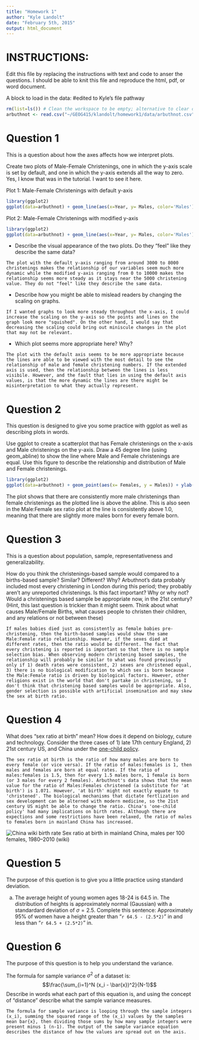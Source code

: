 ```yaml
---
title: "Homework 1"
author: "Kyle Landolt"
date: "February 5th, 2015"
output: html_document
---
```

# INSTRUCTIONS:
Edit this file by replacing the instructions with text and code to anser the questions.
I should be able to knit this file and reproduce the html, pdf, or word document.

A block to load in the data: #edited to Kyle's file pathway
```r
rm(list=ls()) # Clean the workspace to be empty; alternative to clear objects in the workspace button
arbuthnot <- read.csv("~/GEOG415/klandolt/homework1/data/arbuthnot.csv")
```


# Question 1
This is a question about how the axes affects how we interpret plots.

Create two plots of Male-Female Christenings, one in which the y-axis scale is set by default, and one in which the y-axis extends all the way to zero.  Yes, I know that was in the tutorial.  I want to see it here.

Plot 1: Male-Female Christenings with default y-axis
```r
library(ggplot2)
ggplot(data=arbuthnot) + geom_line(aes(x=Year, y= Males, color='Males'))+ geom_line(aes(x=Year, y=Females, color='Females')) + ylab('Male-Female Christenings') + labs(color='Sex')

```

Plot 2: Male-Female Christenings with modified y-axis
```r
library(ggplot2)
ggplot(data=arbuthnot) + geom_line(aes(x=Year, y= Males, color='Males')) + geom_line(aes(x=Year, y=Females, color='Females')) + ylab('Male-Female Christenings') + scale_y_continuous(limits=c(0, 10000)) + labs(color='Sex')
```


 - Describe the visual appearance of the two plots.  Do they "feel" like they describe the same data? 
```
The plot with the default y-axis ranging from around 3000 to 8000 christenings makes the relationship of our variables seem much more dynamic while the modified y-axis ranging from 0 to 10000 makes the relationship seems more steady as it stays near the 5000 christening value. They do not "feel" like they describe the same data.
```
 - Describe how you might be able to mislead readers by changing the scaling on graphs.
```
If I wanted graphs to look more steady throughout the x-axis, I could increase the scaling on the y-axis so the points and lines on the graph look more "squished". On the other hand, I would say that decreasing the scaling could bring out miniscule changes in the plot that may not be relevant.
```
 - Which plot seems more appropriate here?  Why?
```
The plot with the default axis seems to be more appropriate because the lines are able to be viewed with the most detail to see the relationship of male and female christening numbers. If the extended axis is used, then the relationship between the lines is less visibile. However, and the fault that lies in using the default axis values, is that the more dynamic the lines are there might be misinterpretation to what they actually represent.
```

# Question 2
This question is designed to give you some practice with ggplot as well as describing plots in words.

Use ggplot to create a scatterplot that has Female christenings on the x-axis and Male christenings on the y-axis.  Draw a 45 degree line (using geom_abline) to show the line where Male and Female christenings are equal.  Use this figure to describe the relationship and distribution of Male and Female christenings.

```r
library(ggplot2)
ggplot(data=arbuthnot) + geom_point(aes(x= Females, y = Males)) + ylab('Male Christenings') + xlab('Female Christenings') + geom_abline(intercept=0, slope=1)
```

The plot shows that there are consistently more male christenings than female christenings as the plotted line is above the abline. This is also seen in the Male:Female sex ratio plot at the line is consistently above 1.0, meaning that there are slightly more males born for every female born.

# Question 3

This is a question about population, sample, representativeness and generalizability.

How do you think the christenings-based sample would compared to a births-based sample?  Similar?  Different?  Why?  Arbuthnot's data probably included most every christening in London during this period; they probably aren't any unreported christenings.  Is this fact important?  Why or why not?  Would a christenings based sample be appropriate now, in the 21st century?  (Hint, this last question is trickier than it might seem.  Think about what causes Male/Female Births, what causes people to christen their children, and any relations or not between these)

```
If males babies died just as consistently as female babies pre-christening, then the birth-based samples would show the same Male:Female ratio relationship. However, if the sexes died at different rates, then the ratio would be different. The fact that every christening is reported is important so that there is no sample selection bias. When observing modern christening based samples, the relationship will probably be similar to what was found previously only if 1) death rates were consistent, 2) sexes are christened equal, 3) there is no biological modification to which sex is born because the Male:Female ratio is driven by biological factors. However, other religions exist in the world that don't partake in christening, so I don't think that christening based samples would be appropriate. Also, gender selection is possible with artificial insemination and may skew the sex at birth ratio.
```

# Question 4
What does "sex ratio at birth" mean?  How does it depend on biology, cuture and technology.  Consider the three cases of 1) late 17th century England, 2) 21st century US, and China under the [one-child policy](http://en.wikipedia.org/wiki/One-child_policy).

```
The sex ratio at birth is the ratio of how many males are born to every female (or vice versa). If the ratio of males:females is 1, then males and females are born at equal rates. If the ratio of males:females is 1.5, then for every 1.5 males born, 1 female is born (or 3 males for every 2 females). Arbuthnot's data shows that the mean value for the ratio of Males:Females christened (a substitute for 'at birth') is 1.071. However, 'at birth' might not exactly equate to 'christened'. The biological mechanisms that dictate fertlization and sex development can be alterned with modern medicine, so the 21st century US might be able to change the ratio. China's 'one-child policy' had many implications on birth rates. Although there are expections and some restrictions have been relaxed, the ratio of males to females born in mainland China has increased.
```
![China wiki birth rate](http://upload.wikimedia.org/wikipedia/commons/a/ae/Sex_ratio_at_birth_in_mainland_China.png)
Sex ratio at birth in mainland China, males per 100 females, 1980–2010 (wiki)

# Question 5
The purpose of this quetion is to give you a little practice using standard deviation.

a. The average height of young women ages 18-24 is 64.5 in.  The distribution of heights is approximately normal (Gaussian) with a standardard deviation of $\sigma=2.5$.  Complete this sentence: Approximately 95% of women have a height greater than "`r 64.5 - (2.5*2)`" in and less than "`r 64.5 + (2.5*2)`" in.

# Question 6
The purpose of this question is to help you understand the variance.

The formula for sample variance $\sigma^2$ of a dataset is:
$$\frac{\sum_{i=1}^N (x_i - \bar{x})^2}{N-1}$$
Describe in words what each part of this equation is, and using the concept of "distance" describe what the sample variance measures.

```
The formula for sample variance is looping through the sample integers (x_i), summing the squared range of the (x_i) values by the samples mean bar{x}, then dividing those sums by how many sample integers were present minus 1 (n-1). The output of the sample variance equation describes the distance of how the values are spread out on the axis.
```
